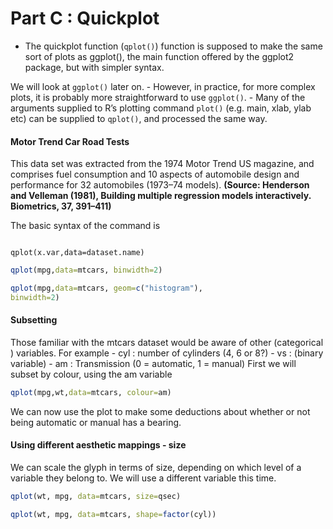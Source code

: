 Part C : Quickplot
==============================
- The quickplot function (`qplot()`) function is supposed to make
the same sort of plots as ggplot(), the main function offered by
the ggplot2 package, but with simpler syntax.

We will look at `ggplot()` later on.
- However, in practice, for more complex plots, it is probably more straightforward to use `ggplot()`.
- Many of the arguments supplied to R’s plotting command `plot()` (e.g.
main, xlab, ylab etc) can be supplied to `qplot()`, and processed the
same way.

#### Motor Trend Car Road Tests
This data set was extracted from the 1974 Motor Trend US magazine, and
comprises fuel consumption and 10 aspects of automobile design and
performance for 32 automobiles (1973–74 models).
**(Source: Henderson and Velleman (1981), Building multiple regression models interactively.
Biometrics, 37, 391–411)**

The basic syntax of the command is
<pre><code>
qplot(x.var,data=dataset.name)
</code></pre>

```r
qplot(mpg,data=mtcars, binwidth=2)
```

```r
qplot(mpg,data=mtcars, geom=c("histogram"),
binwidth=2)
```

#### Subsetting
Those familiar with the mtcars dataset would be aware of other (categorical )
variables. For example
- cyl : number of cylinders (4, 6 or 8?)
- vs : (binary variable)
- am : Transmission (0 = automatic, 1 = manual)
First we will subset by colour, using the am variable

```r
qplot(mpg,wt,data=mtcars, colour=am)
```

We can now use the plot to make some deductions about whether or not
being automatic or manual has a bearing.

#### Using different aesthetic mappings - size
We can scale the glyph in terms of size, depending on which level of a variable they belong to. We will use a different variable this time.
```r
qplot(wt, mpg, data=mtcars, size=qsec)
```

```r
qplot(wt, mpg, data=mtcars, shape=factor(cyl))

```
